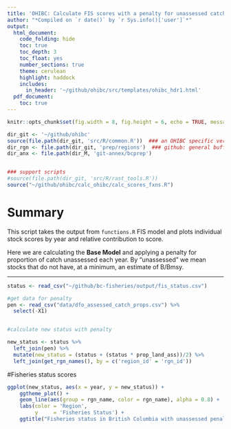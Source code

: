 ```yaml
---
title: 'OHIBC: Calculate FIS scores with a penalty for unassessed catch'
author: "*Compiled on `r date()` by `r Sys.info()['user']`*"
output: 
  html_document:
    code_folding: hide
    toc: true
    toc_depth: 3
    toc_float: yes
    number_sections: true
    theme: cerulean
    highlight: haddock
    includes: 
      in_header: '~/github/ohibc/src/templates/ohibc_hdr1.html'
  pdf_document:
    toc: true
---
```


``` r

knitr::opts_chunk$set(fig.width = 8, fig.height = 6, echo = TRUE, message = FALSE, warning = FALSE)

dir_git <- '~/github/ohibc'
source(file.path(dir_git, 'src/R/common.R'))  ### an OHIBC specific version of common.R
dir_rgn <- file.path(dir_git, 'prep/regions')  ### github: general buffer region shapefiles
dir_anx <- file.path(dir_M, 'git-annex/bcprep')


### support scripts
#source(file.path(dir_git, 'src/R/rast_tools.R')) 
source("~/github/ohibc/calc_ohibc/calc_scores_fxns.R")

```

# Summary

This script takes the output from `functions.R` FIS model and plots individual stock scores by year and relative contribution to score.

Here we are calculating the **Base Model** and applying a penalty for proportion of catch unassessed each year. By "unassessed" we mean stocks that do not have, at a minimum, an estimate of B/Bmsy.

------

```r

status <- read_csv("~/github/bc-fisheries/output/fis_status.csv")

#get data for penalty
pen <- read_csv("data/dfo_assessed_catch_props.csv") %>%
  select(-X1)


#calculate new status with penalty

new_status <- status %>%
  left_join(pen) %>%
  mutate(new_status = (status + (status * prop_land_ass))/2) %>%
  left_join(get_rgn_names(), by = c('region_id' = 'rgn_id'))
```


#Fisheries status scores

``` r

ggplot(new_status, aes(x = year, y = new_status)) +
    ggtheme_plot() +
    geom_line(aes(group = rgn_name, color = rgn_name), alpha = 0.8) +
    labs(color = 'Region',
         y     = 'Fisheries Status') +
    ggtitle("Fisheries status in British Columbia with unassessed penalty")

```
